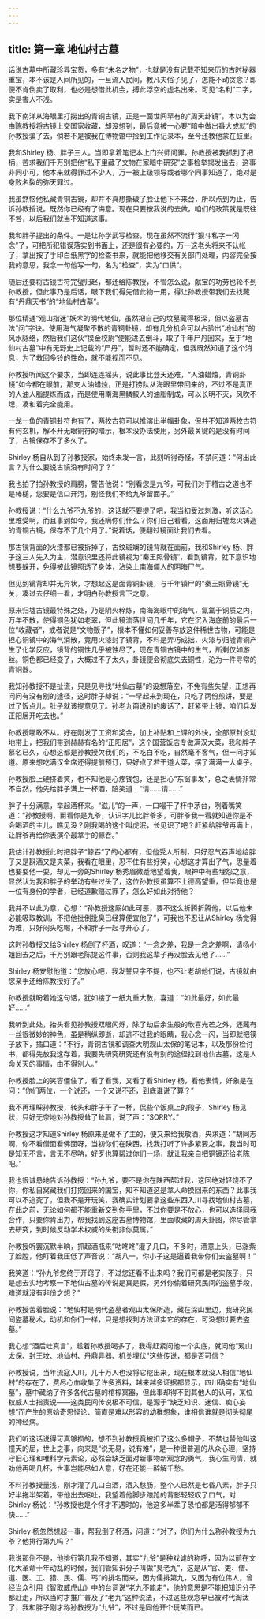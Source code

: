 ```yaml
---
---
---
```

title: 第一章 地仙村古墓
---




话说古墓中所藏珍异宝货，多有“未名之物”，也就是没有记载不知来历的古时秘器重宝，本不该是人间所见的，一旦流入民间，教凡夫俗子见了，怎能不动贪念？即便不肯倒卖了取利，也必是想借此机会，搏此浮空的虚名出来。可见“名利”二字，实是害人不浅。

我下南洋从海眼里打捞出的青铜古镜，正是一面世间罕有的“周天卦镜”，本以为会由陈教授将古镜上交国家收藏，却没想到，最后竟被一心要“暗中做出番大成就”的孙教授骗了去，倘若不是被我在博物馆中捡到工作记录本，至今还教他蒙在鼓里。

我和Shirley 杨、胖子三人。当即拿着笔记本上门兴师问罪，孙教授被我抓到了把柄，苦求我们千万别把他“私下里藏了文物在家暗中研究”之事检举揭发出去，这事非同小可，他本来就得罪过不少人，万一被上级领导或者哪个同事知道了，绝对是身败名裂的弥天罪过。

我虽然恼他私藏青铜古镜，却并不真想撕破了脸让他下不来台，所以点到为止，告诉孙教授说。既然你已经有了悔意。现在只要按我说的去做，咱们的政策就是既往不咎，以后我们就当不知道这事。

我和胖子提出的条件。一是让孙学武写检查，现在虽然不流行“狠斗私字一闪念”了，可把所犯错误落实到书面上，还是很有必要的，万一这老头将来不认帐了，拿出按了手印白纸黑字的检查书来，就能把他移交有关部门处理，内容完全按我的意思，我念一句他写一句，名为“检查”，实为“口供”。

随后还要将古镜古符完璧归赵，都还给陈教授，不管怎么说，献宝的功劳也轮不到孙教授，但此事乃是后话，眼下我们得先借此物一用，得让孙教授带我们去找藏有“丹鼎天书”的“地仙村古墓”。

那位精通“观山指迷”妖术的明代地仙，虽然把自己的坟墓藏得极深，但以盗墓古法“问”字诀。使用海气凝聚不散的青铜卦镜，却有几分机会可以占验出“地仙村”的风水脉络，然后我们这伙“摸金校尉”便能进去倒斗，取了千年尸丹回来，至于“地仙村古墓”中有无野史上记载的“尸丹”，暂时还不能确定，但我既然知道了这个消息，为了救回多铃的性命，就不能视而不见。

孙教授听闻这个要求，当即连连摇头，说此事比登天还难，“人油蜡烛，青铜卦镜”如今都在眼前，那支人油蜡烛，正是打捞队从海眼里带回来的，不过不是真正的人油人脂提炼而成，而是使用南海黑鳞鲛人的油脂制成，可以长明不灭，风吹不熄，凑和着完全能用。

一龙一鱼的青铜卦符也有了，两枚古符可以推演出半幅卦象，但并不知道两枚古符有何玄机，解不开无眼铜符的暗示，根本没办法使用，另外最关键的是没有时间了，古镜保存不了多久了。

Shirley 杨自从到了孙教授家，始终未发一言，此刻听得奇怪，不禁问道：“何出此言？为什么要说古镜没有时间了？”

我也拍了拍孙教授的肩膀，警告他说：“别看您是九爷，可我们对于稽古之道也不是棒槌，您要是信口开河，别怪我们不给九爷留面子。”

孙教授说：“什么九爷不九爷的，这话就不要提了吧，我当初受过刺激，听这话心里难受啊，而且事到如今，我还瞒你们什么？你们自己看看，这面用归墟龙火铸造的青铜古镜，保存不了几个月了。”说着话，便翻过镜面让我们去看。

那古镜背面的火漆都已被拆掉了，古纹斑斓的镜背就在面前，我和Shirley 杨、胖子这三人先入为主，潜意识里还将此镜视为“秦王照骨镜”，看到镜背，就下意识地想要躲开，免得被此镜照透了身体，沾染上南海僵人的阴晦尸气。

但见到镜背却并无异状，才想起这是面青铜卦镜，与千年镇尸的“秦王照骨镜”无关，凑过去仔细一看，才明白孙教授言下之意。

原来归墟古镜最特殊之处，乃是阴火粹炼，南海海眼中的海气，氤氲于铜质之内，万年不散，使得铜色犹如老翠，但此镜流落世间几千年，它在沉入海底前的最后一位“收藏者”，或者说是“文物贩子”，根本不懂如何妥善存放这件稀世古物，可能是担心铜镜中的海气消散，竟用火漆封了镜背，不料是弄巧成拙，火漆与归墟青铜产生了化学反应，镜背的铜性几乎被蚀尽了，现在青铜古镜中的生气，所剩仅如游丝。铜色都已经变了，大概过不了太久，卦镜便会彻底失去铜性，沦为一件寻常的青铜器。

我知孙教授不是扯谎，只是见寻找“地仙古墓”的设想落空，不免有些失望，正想再问问有没有别的途径，这时胖子却说：“一早起来到现在，只吃了两份煎饼，要是过了饭点儿。肚子就该提意见了。孙老九甭说别的废话了，赶紧带上钱，咱们兵发正阳居开吃去也。”

孙教授哪敢不从。好在刚发了工资和奖金，加上补贴和上课的外快，全部原封没动地带上，把我们带到赫赫有名的“正阳居”，这个国营饭店专做满汉大菜，我和胖子慕名已久，心想这都是孙教授欠我们的，不吃白不吃，自然毫不客气，但一问才知道。原来想吃满汉全席还得提前预订，只好点了若干道大菜，摆了满满一大桌子。

孙教授脸上硬挤着笑，也不知他是心疼钱包，还是担心“东窗事发”，总之表情非常不自然，他先给胖子满上一杯酒，陪笑道：“请……请……”

胖子十分满意，举起酒杯来。“滋儿”的一声，一口嘬干了杯中茅台，咧着嘴笑道：“孙教授啊，甭看你是九爷，认识字儿比胖爷多，可胖爷我一看就知道你是不会喝酒的主儿，瞧见没？刚我喝的这个叫虎泯，长见识了吧？赶紧给胖爷再满上，让胖爷再给你表演个最拿手的鲸吞。”

我估计孙教授此时把胖子“鲸吞”了的心都有，但他受人所制，只好忍气吞声地给胖子又是斟酒又是夹菜，我看在眼里，忍不住有些好笑，心想这才算出了气，思量着也要耍他一耍，却见一旁的Shirley 杨秀眉微蹙地望着我，眼神中有些埋怨之意，显然认为我和胖子的举动有些过头了，这位孙教授虽算不上德高望重，但毕竟也是一位有身份的学者，已经道歉赔过罪了，怎么好如此对待他？

我并不以此为意，心想：“孙教授这厮如此可恶，要不这么折腾折腾他，以后他未必能吸取教训，不把他批倒批臭已经算便宜他了”，可我也不忍让从Shirley 杨觉得为难，只好闷头吃喝，不和胖子一起寻开心了。

这时孙教授又给Shirley 杨倒了杯酒，叹道：“一念之差，我是一念之差啊，请杨小姐回去之后，千万别跟老陈提这件事，否则我这辈子再没脸去见他了……”

Shirley 杨安慰他道：“您放心吧，我发誓只字不提，也不让老胡他们说，古镜就由您亲手还给陈教授好了。”

孙教授就盼着她这句话，犹如接了一纸九重大赦，喜道：“如此最好，如此最好……”

我听到此处，抬头看见孙教授双眼闪烁，除了劫后余生般的欣喜光芒之外，还藏有一丝很微妙的神色，虽是稍纵即逝，却逃不过我的眼睛，我心念一闪，当即就把筷子放下，插口道：“不行，青铜古镜和调查大明观山太保的笔记本，以及那份检讨书，都得先放我这存着，我要先研究研究还有没有别的途径找到地仙古墓，这是人命关天的事情，由不得别人。”

孙教授脸上的笑容僵住了，看了看我，又看了看Shirley 杨，看他表情，好象是在问：“你们两位，一个说还，一个又说不还，到底谁说了算？”

我不再理睬孙教授，转头和胖子干了一杯，侃些个饭桌上的段子，Shirley 杨见状，只好无奈地对孙教授耸了耸肩，说了声：“SORRY。”

孙教授这才知道Shirley 杨原来是做不了主的，便又来给我敬酒，央求道：“胡同志啊，你不看僧面看佛面呀，当初你们在陕西，找我打听了许多紧要之事，我当时可是知无不言，言无不尽呐，好歹也算帮过你们一场，就让我亲自把铜镜还给老陈吧。”

我也很诚恳地告诉孙教授：“孙九爷，要不是你在陕西帮过我，这回绝对轻饶不了你，你私自窝藏我们打捞回来的国宝，知不知道这是拿人命换回来的东西？此事我可以不追究了，但我不是开玩笑，我确实计划要拿这些东西入川寻找地仙村古墓，在此之前，无论如何都不能重新交到你手里，不过你要是不放心，也可以选择同我合作，只要你肯出力，帮我找到这座古墓博物馆，里面收藏的周天卦图，你尽管拿去研究，到时候反动学术权威的头衔非你莫属。”

孙教授听罢沉默半晌，抓起酒瓶来“咕咚咚”灌了几口，不多时，酒意上头，已涨紫了脸膛，他盯着我压低了声音说：“胡八一，你小子这是逼着我带你们去盗墓啊！”

我笑道：“孙九爷您终于开窍了，不过您还看不出来吗？我们可都是老实孩子，只是想去实地考察一下地仙古墓的传说是真是假，另外你偷着研究民间的盗墓手段，难道就没有非份之想？”

孙教授苦着脸说：“地仙村是明代盗墓者观山太保所造，藏在深山里边，我研究民间盗墓秘术，动机和你们一样，只是想找到方法证实它的存在，可没想过要去盗墓。”

我心想“酒后吐真言”，趁着孙教授喝多了，我得赶紧问他一个实底，就问他“观山太保、封王坟、地仙村、丹鼎异器、机关埋伏”这些传说，都是否可信？

孙教授说，当年流寇入川，几十万人也没将它挖出来，现在根本就没人相信“地仙村”的存在了，费尽心血收集了许多资料，越来越多证据都显示，四川确实有“地仙墓”，墓中藏纳了许多各代古墓的棺椁冥器，但此事却得不到其他人的认可，某位权威人士指责说——这类民间传说极不可信，是源于“缺乏知识、迷信、痴心妄想”而产生的原始奇思怪论、简直是难以形容的幼稚想象，谁相信谁就是彻头彻尾的神经病。

我们听这话说得可真够损的，想不到孙教授竟被扣了这么多帽子，不禁也替他叫这撞天的屈，世上之事，向来是“说无易，说有难”，是一种很普遍的从众心理，坚持守旧心理和唯科学元素论，必然会缺乏面对新事物新观念的勇气，我心生同情，就劝他再喝几杯，世事岂能尽如人意，好在还能一醉解千愁。

不料孙教授量浅，刚才灌了几口白酒，酒入愁肠，整个人已然是七昏八素，胖子只好半拖半架着，带他出去呕吐，我望着他脚步踉跄的背影轻轻叹了口气，对Shirley 杨说：“孙教授也是个怀才不遇时的，他这多半辈子恐怕都是活得郁郁不快……”

Shirley 杨忽然想起一事，帮我倒了杯酒，问道：“对了，你们为什么称孙教授为九爷？他排行第九吗？”

我说那倒不是，他排行第几我不知道，其实“九爷”是种戏谑的称呼，因为以前在文化大革命十年动乱的时候，我们管知识分子叫做“臭老九”，这是从“官、吏、僧、道、医、工、猎、民、儒、丐”的排名而来，因为儒排第九，又因为有位伟人，曾经当众引用《智取威虎山》中的台词说“老九不能走”，他的意思是不能把知识分子都赶走，所以当时才推广普及了“老九”这种说法，不过这些观念早已被时代淘汰了，我和胖子刚才称孙教授为“九爷”，不过是同他开个玩笑而已。